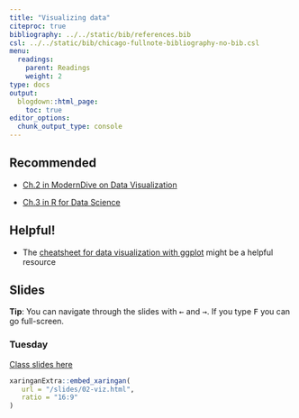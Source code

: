 ```yaml
---
title: "Visualizing data"
citeproc: true
bibliography: ../../static/bib/references.bib
csl: ../../static/bib/chicago-fullnote-bibliography-no-bib.csl
menu: 
  readings:
    parent: Readings
    weight: 2
type: docs
output:
  blogdown::html_page:
    toc: true
editor_options: 
  chunk_output_type: console
---
```



## Recommended

- <i class="fas fa-book"></i> [Ch.2 in ModernDive on Data Visualization](https://moderndive.com)

- <i class="fas fa-book"></i> [Ch.3 in R for Data Science](https://r4ds.had.co.nz/data-visualisation.html)



## Helpful!

- <i class="fa fa-external-link-square-alt" aria-hidden="true"></i> The [cheatsheet for data visualization with ggplot](https://www.rstudio.com/resources/cheatsheets/) might be a helpful resource


## Slides


**Tip**: You can navigate through the slides with <kbd>←</kbd> and <kbd>→</kbd>. If you type <kbd>F</kbd> you can go full-screen. 

### Tuesday

[Class slides here](/slides/02-viz.html)


```r
xaringanExtra::embed_xaringan(
   url = "/slides/02-viz.html",
   ratio = "16:9"
)
```




<!-- ### Thursday -->

<!-- [Class slides here](/slides/03-viz2.html) -->


<!-- ```{r,echo=FALSE} -->
<!-- xaringanExtra::embed_xaringan( -->
<!--    url = "/slides/03-viz2.html", -->
<!--    ratio = "16:9" -->
<!-- ) -->
<!-- ``` -->

